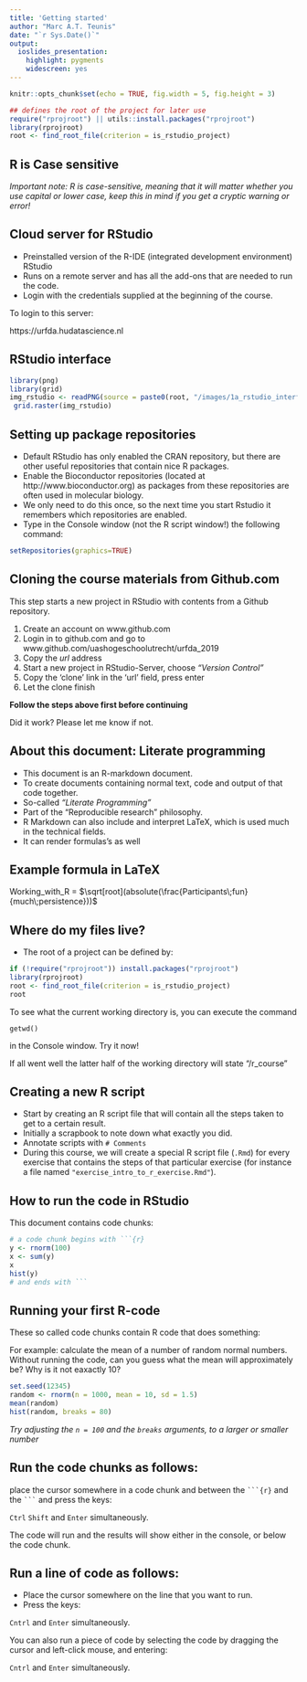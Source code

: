 ```yaml
---
title: 'Getting started'
author: "Marc A.T. Teunis"
date: "`r Sys.Date()`"
output:
  ioslides_presentation: 
    highlight: pygments
    widescreen: yes
---
```


```r
knitr::opts_chunk$set(echo = TRUE, fig.width = 5, fig.height = 3)
```

```r
## defines the root of the project for later use
require("rprojroot") || utils::install.packages("rprojroot")
library(rprojroot)
root <- find_root_file(criterion = is_rstudio_project)
```

## R is Case sensitive

*_Important note: R is case-sensitive, meaning that it will matter whether you use capital or lower case, keep this in mind if you get a cryptic warning or error!_*

## Cloud server for RStudio

 - Preinstalled version of the R-IDE (integrated development environment) RStudio
 - Runs on a remote server and has all the add-ons that are needed to run the code. 
 - Login with the credentials supplied at the beginning of the course. 

To login to this server:

 https://urfda.hudatascience.nl


## RStudio interface
```r
library(png)
library(grid)
img_rstudio <- readPNG(source = paste0(root, "/images/1a_rstudio_interface.png"))
 grid.raster(img_rstudio)
```


## Setting up package repositories
- Default RStudio has only enabled the CRAN repository, but there are other useful repositories that contain nice R packages. 
- Enable the Bioconductor repositories (located at http://www.bioconductor.org) as packages from these repositories are often used in molecular biology. 
- We only need to do this once, so the next time you start Rstudio it remembers which repositories are enabled. 
- Type in the Console window (not the R script window!) the following command: 

```r
setRepositories(graphics=TRUE)
```

## Cloning the course materials from Github.com
This step starts a new project in RStudio with contents from a Github repository.

 1. Create an account on www.github.com
 2. Login in to github.com and go to 
 www.github.com/uashogeschoolutrecht/urfda_2019
 3. Copy the _url_ address
 4. Start a new project in RStudio-Server, 
 choose _"Version Control"_
 5. Copy the 'clone' link in the 'url' field, press enter
 6. Let the clone finish
 
**Follow the steps above first before continuing**

Did it work? Please let me know if not.

## About this document: Literate programming

 - This document is an R-markdown document. 
 - To create documents containing normal text, code and output of that code together. 
 - So-called _"Literate Programming"_
 - Part of the "Reproducible research" philosophy.
 - R Markdown can also include and interpret LaTeX, which is used much in the technical fields. 
 - It can render formulas's as well
 
## Example formula in LaTeX
 
 Working_with_R = $\sqrt[root](absolute(\frac{Participants\;fun}{much\;persistence}))$

## Where do my files live?
 - The root of a project can be defined by:
```r
 
if (!require("rprojroot")) install.packages("rprojroot")
library(rprojroot)
root <- find_root_file(criterion = is_rstudio_project)
root
``` 
 
To see what the current working directory is, you can execute the command

`getwd()` 

in the Console window. Try it now!

If all went well the latter half of the working directory will state "/r_course"

## Creating a new R script
 - Start by creating an R script file that will contain all the steps taken to get to a certain result. 
 - Initially a scrapbook to note down what exactly you did. 
 - Annotate scripts with `# Comments`
 - During this course, we will create a special R script file (`.Rmd`) for every exercise that contains the steps of that particular exercise (for instance a file named `"exercise_intro_to_r_exercise.Rmd"`). 

## How to run the code in RStudio

This document contains code chunks:
```r
# a code chunk begins with ```{r}
y <- rnorm(100)
x <- sum(y)
x
hist(y)
# and ends with ```
``` 

## Running your first R-code
These so called code chunks contain R code that does something: 

For example: calculate the mean of a number of random normal numbers. 
Without running the code, can you guess what the mean will approximately be?
Why is it not eaxactly 10?
```r
set.seed(12345)
random <- rnorm(n = 1000, mean = 10, sd = 1.5)
mean(random)
hist(random, breaks = 80)
```
_*Try adjusting the `n = 100` and the `breaks` arguments, to a larger or smaller number*_

## Run the code chunks as follows:
place the cursor somewhere in a code chunk and between the 
` ```{r} ` and the ` ``` ` and press the keys: 

`Ctrl` `Shift` and `Enter` simultaneously. 

The code will run and the results will show either in the console, or below the code chunk. 

## Run a line of code as follows:

 - Place the cursor somewhere on the line that you want to run.
 - Press the keys:

`Cntrl` and `Enter` simultaneously.

You can also run a piece of code by selecting the code by dragging the cursor and left-click mouse, and entering:

`Cntrl` and `Enter` simultaneously.